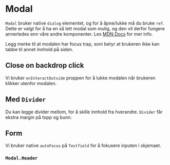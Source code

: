 

<Meta of={ModalStories} />

# Modal

`Modal` bruker native `dialog` elementet, og for å åpne/lukke må du bruke `ref`.
Dette er valgt for å ha en så lett modal som mulig, og den vil derfor fungere annerledes enn våre andre komponenter.
Les [MDN Docs](https://developer.mozilla.org/en-US/docs/Web/HTML/Element/dialog) for mer info.

<Primary />
<Controls />

Legg merke til at modalen har focus trap, som betyr at brukeren ikke kan tabbe til annet innhold på siden.

## Close on backdrop click

Vi bruker `onInteractOutside` proppen for å lukke modalen når brukeren klikker utenfor modalen.

<Canvas of={ModalStories.CloseOnBackdropClick} />

## Med `Divider`

Du kan legge divider mellom, for å skille innhold fra hverandre. `Divider` får ekstra margin på topp og bunn.

<Canvas of={ModalStories.WithDivider} />

## Form

Vi bruker native `autoFocus` på `Textfield` for å fokusere inputen i skjemaet.

<Canvas of={ModalStories.ModalWithForm} />

### `Modal.Header`

<ArgTypes of={Modal.Header} />
